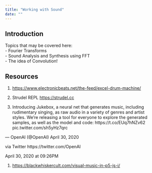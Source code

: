 ```yaml
---
title: "Working with Sound"
date: ""
---
```


## Introduction
Topics that may be covered here:\
- Fourier Transforms\
- Sound Analysis and Synthesis using FFT\
- The idea of Convolution!




## Resources

1. <https://www.electronicbeats.net/the-feed/excel-drum-machine/>

2. Strudel REPL <https://strudel.cc>

3. Introducing Jukebox, a neural net that generates music, including rudimentary singing, as raw audio in a variety of genres and artist styles. We're releasing a tool for everyone to explore the generated samples, as well as the model and code: https://t.co/EUq7hNZv62 pic.twitter.com/sh5yHz7qrc

 — OpenAI (@OpenAI) April 30, 2020

 via Twitter https://twitter.com/OpenAI
 
 April 30, 2020 at 09:26PM

1. <https://blackwhiskercult.com/visual-music-in-p5-js-i/>

